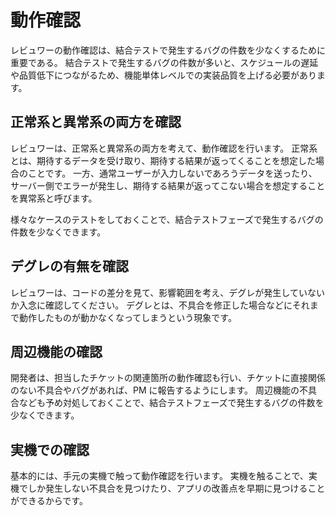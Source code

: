 # 動作確認

<Info>
  レビュワーの動作確認は、結合テストで発生するバグの件数を少なくするために重要である。
  結合テストで発生するバグの件数が多いと、スケジュールの遅延や品質低下につながるため、機能単体レベルでの実装品質を上げる必要があります。
</Info>

## 正常系と異常系の両方を確認

レビュワーは、正常系と異常系の両方を考えて、動作確認を行います。
正常系とは、期待するデータを受け取り、期待する結果が返ってくることを想定した場合のことです。
一方、通常ユーザーが入力しないであろうデータを送ったり、サーバー側でエラーが発生し、期待する結果が返ってこない場合を想定することを異常系と呼びます。

様々なケースのテストをしておくことで、結合テストフェーズで発生するバグの件数を少なくできます。

## デグレの有無を確認

レビュワーは、コードの差分を見て、影響範囲を考え、デグレが発生していないか入念に確認してください。
デグレとは、不具合を修正した場合などにそれまで動作したものが動かなくなってしまうという現象です。

## 周辺機能の確認

開発者は、担当したチケットの関連箇所の動作確認も行い、チケットに直接関係のない不具合やバグがあれば、PM に報告するようにします。
周辺機能の不具合なども予め対処しておくことで、結合テストフェーズで発生するバグの件数を少なくできます。

## 実機での確認

基本的には、手元の実機で触って動作確認を行います。
実機を触ることで、実機でしか発生しない不具合を見つけたり、アプリの改善点を早期に見つけることができるからです。
